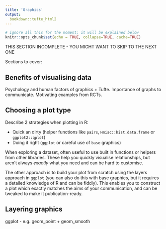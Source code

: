 ```yaml
---
title: 'Graphics'
output: 
  bookdown::tufte_html2
---
```

  
```r
# ignore all this for the moment; it will be explained below
knitr::opts_chunk$set(echo = TRUE, collapse=TRUE, cache=TRUE)
```


THIS SECTION INCOMPLETE - YOU MIGHT WANT TO SKIP TO THE NEXT ONE


Sections to cover:


## Benefits of visualising data

Psychology and human factors of graphics + Tufte. Importance of graphs to communicate. Motivating examples from RCTs.


## Choosing a plot type

Describe 2 strategies when plotting in R:
  
  - Quick an dirty (helper functions like `pairs`, `Hmisc::hist.data.frame` or `ggplot2::qplot`)
- Doing it right (`ggplot` or careful use of `base` graphics)

When exploring a dataset, often useful to use built in functions or helpers from other libraries. These help you quickly visualise relationships, but aren't always *exactly* what you need and can be hard to customise.

The other approach is to build your plot from scratch using the layers approach in `ggplot` (you can also do this with base graphics, but it requires a detailed knowledge of R and can be fiddly). This enables you to construct a plot which exactly matches the aims of your communication, and can be tweaked to make it publication-ready.



## Layering graphics

ggplot - e.g. geom_point + geom_smooth


